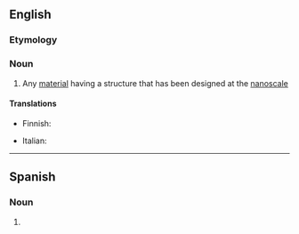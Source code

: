 {{also|Nanomaterial}}

==English==

===Etymology===
{{prefix|nano|material|lang=en}}

===Noun===
{{en-noun}}

# Any [[material]] having a structure that has been designed at the [[nanoscale]]

====Translations====
{{trans-top}}
* Finnish: {{t|fi|nanomateriaali}}
{{trans-mid}}
* Italian: {{t+|it|nanomateriale|m}}
{{trans-bottom}}
----
==Spanish==

===Noun===
{{es-noun|m}}

# {{l|en|nanomaterial}}